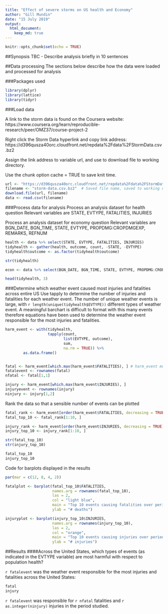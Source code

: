 ```yaml
---
title: "Effect of severe storms on US health and Economy"
author: "Gill Mundin"
date: "15 July 2019"
output: 
  html_document:
    keep_md: true
---
```


```r
knitr::opts_chunk$set(echo = TRUE)
```
##Synopsis
TBC - Describe analysis briefly in 10 sentences


##Data processing
The sections below describe how the data were loaded and processed for analysis

###Packages used
```r
library(dplyr)
library(lattice)
library(tidyr)

```

###Load data

A link to the storm data is found on the Coursera website:
https://www.coursera.org/learn/reproducible-research/peer/OMZ37/course-project-2

Right click the Storm Data hyperlink and copy link address:
https://d396qusza40orc.cloudfront.net/repdata%2Fdata%2FStormData.csv.bz2

Assign the link address to variable url, and use to download file to working directory.

Use the chunk option cache = TRUE to save knit time.

```r

url <- "https://d396qusza40orc.cloudfront.net/repdata%2Fdata%2FStormData.csv.bz2"
filename <- "storm-data.csv.bz2"  # Saved file name, saved to working directory
download.file(url, filename)
data <- read.csv(filename)

```


###Process data for analysis
Process an analysis dataset for health question
Relevant variables are STATE, EVTYPE, FATALITIES, INJURIES

Process an analysis dataset for economy question
Relevant variables are BGN_DATE, BGN_TIME, STATE, EVTYPE, PROPDMG:CROPDMGEXP, REMARKS, REFNUM



```r
health <- data %>% select(STATE, EVTYPE, FATALITIES, INJURIES)
tidyhealth <- gather(health, outcome, count, -STATE, -EVTYPE)
tidyhealth$outcome <- as.factor(tidyhealth$outcome)

str(tidyhealth)

econ <- data %>% select(BGN_DATE, BGN_TIME, STATE, EVTYPE, PROPDMG:CROPDMGEXP, REMARKS, REFNUM)

head(tidyhealth, 3)
```

###Determine which weather event caused most injuries and fatalities across entire US
Use tapply to determine the number of injuries and fatalities for each weather event.
The number of unique weather events is large, with `r length(unique(tidyhealth$EVTYPE))` different types of weather event.
A meaningful barchart is difficult to format with this many events therefore equations have 
been used to determine the weather event responsible for the most injuries and fatalities.

```r
harm_event <- with(tidyhealth,
                   tapply(count, 
                          list(EVTYPE, outcome), 
                          sum,
                          na.rm = TRUE)) %>% 
        as.data.frame()


fatal <- harm_event[which.max(harm_event$FATALITIES), ] # harm_event must be df for this to work
fatalevent <- rownames(fatal)
nfatal <- fatal[1,1]

injury <- harm_event[which.max(harm_event$INJURIES), ]
injuryevent <- rownames(injury)
ninjury <- injury[1,2]
```

Rank the data so that a sensible number of events can be plotted

```r
fatal_rank <- harm_event[order(harm_event$FATALITIES, decreasing = TRUE), ]
fatal_top_10 <- fatal_rank[1:10, ]

injury_rank <- harm_event[order(harm_event$INJURIES, decreasing = TRUE), ]
injury_top_10 <- injury_rank[1:10, ]

str(fatal_top_10)
str(injury_top_10)

fatal_top_10
injury_top_10


```

Code for barplots displayed in the results

```r
par(mar = c(12, 8, 4, 2))

fatalplot <- barplot(fatal_top_10$FATALITIES, 
                     names.arg = rownames(fatal_top_10), 
                     las = 2,
                     col = "light blue",
                     main = "Top 10 events causing fatalities over period studied",
                     ylab = "# deaths")

injuryplot <- barplot(injury_top_10$INJURIES, 
                     names.arg = rownames(injury_top_10), 
                     las = 2,
                     col = "orange",
                     main = "Top 10 events causing injuries over period studied",
                     ylab = "# injuries")

```


##Results
####Across the United States, which types of events (as indicated in the \color{red}{\verb|EVTYPE|}EVTYPE variable) are most harmful with respect to population health?

`r fatalevent` was the weather event responsible for the most injuries and fatalities across the United States:

```r
fatal
injury
```

`r fatalevent` was responsible for `r nfatal` fatalities and `r as.integer(ninjury)` injuries in the period studied.
